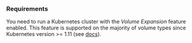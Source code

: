 
### Requirements
You need to run a Kubernetes cluster with the _Volume Expansion_ feature enabled. This feature is supported on the majority of volume types since Kubernetes version >= 1.11 (see [docs](https://kubernetes.io/docs/concepts/storage/storage-classes/#allow-volume-expansion)).

<ExpandableVolumeSnippet/>

